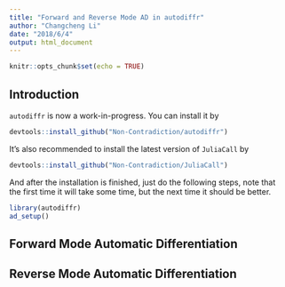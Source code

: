 ```yaml
---
title: "Forward and Reverse Mode AD in autodiffr"
author: "Changcheng Li"
date: "2018/6/4"
output: html_document
---
```


```r
knitr::opts_chunk$set(echo = TRUE)
```

## Introduction

`autodiffr` is now a work-in-progress. You can install it by
```r
devtools::install_github("Non-Contradiction/autodiffr")
```

It's also recommended to install the latest version of `JuliaCall` by
```r
devtools::install_github("Non-Contradiction/JuliaCall")
```

And after the installation is finished, just do the following steps,
note that the first time it will take some time, but the next time it should be better.
```r
library(autodiffr)
ad_setup()
```

## Forward Mode Automatic Differentiation

## Reverse Mode Automatic Differentiation
